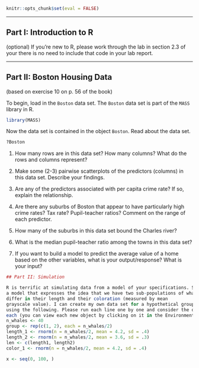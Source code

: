 ```r
knitr::opts_chunk$set(eval = FALSE)
```

* * *

## Part I: Introduction to R

(optional) If you're new to R, please work through the lab in section 2.3 of your
there is no need to include that code in your lab report.

* * *

## Part II: Boston Housing Data

(based on exercise 10 on p. 56 of the book)

To begin, load in the `Boston` data set. The `Boston` data set is part of the
`MASS` library in R.

```r
library(MASS)
```

Now the data set is contained in the object `Boston`. Read about the data set.

```r
?Boston
```

1. How many rows are in this data set? How many columns? What do the rows and columns
represent?

2. Make some (2-3) pairwise scatterplots of the predictors (columns) in this data set.
Describe your findings.

3. Are any of the predictors associated with per capita crime rate? If so, explain
the relationship.

4. Are there any suburbs of Boston that appear to have particularly high crime rates?
Tax rate? Pupil-teacher ratios? Comment on the range of each predictor.

5. How many of the suburbs in this data set bound the Charles river?

6. What is the median pupil-teacher ratio among the towns in this data set?

7. If you want to build a model to predict the average value of a home based on
the other variables, what is your output/response? What is your input?



```r
## Part II: Simulation

R is terrific at simulating data from a model of your specifications. Say I want
a model that expresses the idea that we have two sub-populations of whales that
differ in their length and their coloration (measured by mean
grayscale value). I can create my own data set for a hypothetical group of whales
using the following. Please run each line one by one and consider the output of
each (you can view each new object by clicking on it in the Environment pane).
n_whales <- 40
group <- rep(c(1, 2), each = n_whales/2)
length_1 <- rnorm(n = n_whales/2, mean = 4.2, sd = .4)
length_2 <- rnorm(n = n_whales/2, mean = 3.6, sd = .3)
len <- c(length1, length2)
color_1 <- rnorm(n = n_whales/2, mean = 4.2, sd = .4)

x <- seq(0, 100, )
```



